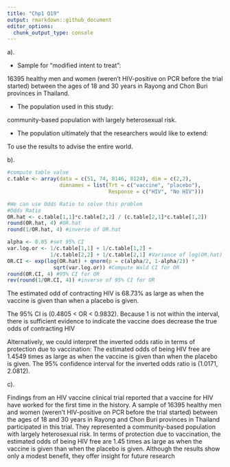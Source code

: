 ```yaml
---
title: "Chp1 Q19"
output: rmarkdown::github_document
editor_options: 
  chunk_output_type: console
---
```

a).

* Sample for "modified intent to treat":

16395 healthy men and women (weren't HIV-positive on PCR before the trial started) between the ages of 18 and 30 years in Rayong and Chon Buri provinces in Thailand.

* The population used in this study:

community-based population with largely heterosexual risk.

* The population ultimately that the researchers would like to extend:

To use the results to advise the entire world.

b).
```r
#compute table value
c.table <- array(data = c(51, 74, 8146, 8124), dim = c(2,2), 
                 dimnames = list(Trt = c("vaccine", "placebo"), 
                                 Response = c("HIV", "No HIV")))

#We can use Odds Ratio to solve this problem
#Odds Ratio
OR.hat <- c.table[1,1]*c.table[2,2] / (c.table[2,1]*c.table[1,2])
round(OR.hat, 4) #OR.hat
round(1/OR.hat, 4) #inverse of OR.hat

alpha <- 0.05 #set 95% CI
var.log.or <- 1/c.table[1,1] + 1/c.table[1,2] + 
              1/c.table[2,2] + 1/c.table[2,1] #Variance of log(OR.hat)
OR.CI <- exp(log(OR.hat) + qnorm(p = c(alpha/2, 1-alpha/2)) *
               sqrt(var.log.or)) #Compute Wald CI for OR
round(OR.CI, 4) #95% CI for OR
rev(round(1/OR.CI, 4)) #inverse of 95% CI for OR
```

The estimated odd of contracting HIV is 68.73% as large as when the vaccine is given than when a placebo is given.

The 95% CI is (0.4805 < OR < 0.9832). Because 1 is not within the interval, there is sufficient evidence to indicate the vaccine does decrease the true odds of contracting HIV

Alternatively, we could interpret the inverted odds ratio in terms of protection due to vaccination: The estimated odds of being HIV free are 1.4549 times as large as when the vaccine is given than when the placebo is given. The 95% confidence interval for the inverted odds ratio is (1.0171, 2.0812).

c).

Findings from an HIV vaccine clinical trial reported that a vaccine for HIV have worked for the first time in the history. A sample of 16395 healthy men and women (weren't HIV-positive on PCR before the trial started) between the ages of 18 and 30 years in Rayong and Chon Buri provinces in Thailand participated in this trial. They represented a community-based population with largely heterosexual risk. In terms of protection due to vaccination, the estimated odds of being HIV free are 1.45 times as large as when the vaccine is given than when the placebo is given. Although the results show only a modest benefit, they offer insight for future research
